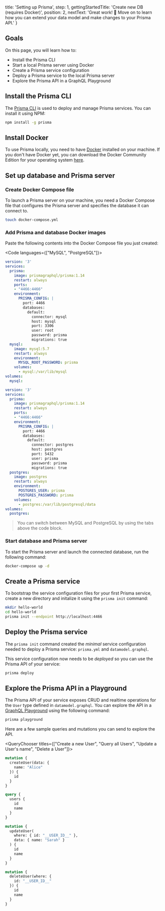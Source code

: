 
  title: 'Setting up Prisma',
  step: 1,
  gettingStartedTitle: 'Create new DB (requires Docker)',
  position: 2,
  nextText: 'Great work! 👏  Move on to learn how you can extend your data model and make changes to your Prisma API.'
}

## Goals

On this page, you will learn how to:

- Install the Prisma CLI
- Start a local Prisma server using Docker
- Create a Prisma service configuration
- Deploy a Prisma service to the local Prisma server
- Explore the Prisma API in a GraphQL Playground

## Install the Prisma CLI

The [Prisma CLI](https://www.npmjs.com/package/prisma) is used to deploy and manage Prisma services. You can install it using NPM:

```bash copy
npm install -g prisma
```

## Install Docker

To use Prisma locally, you need to have [Docker](https://www.docker.com) installed on your machine. If you don't have Docker yet, you can download the Docker Community Edition for your operating system [here](https://www.docker.com/community-edition).

## Set up database and Prisma server

### Create Docker Compose file

To launch a Prisma server on your machine, you need a Docker Compose file that configures the Prisma server and specifies the database it can connect to.

```bash copy
touch docker-compose.yml
```

### Add Prisma and database Docker images

Paste the following contents into the Docker Compose file you just created:

<Code languages={["MySQL", "PostgreSQL"]}>

```yml copy
version: '3'
services:
  prisma:
    image: prismagraphql/prisma:1.14
    restart: always
    ports:
    - "4466:4466"
    environment:
      PRISMA_CONFIG: |
        port: 4466
        databases:
          default:
            connector: mysql
            host: mysql
            port: 3306
            user: root
            password: prisma
            migrations: true
  mysql:
    image: mysql:5.7
    restart: always
    environment:
      MYSQL_ROOT_PASSWORD: prisma
    volumes:
      - mysql:/var/lib/mysql
volumes:
  mysql:
```

```yml copy
version: '3'
services:
  prisma:
    image: prismagraphql/prisma:1.14
    restart: always
    ports:
    - "4466:4466"
    environment:
      PRISMA_CONFIG: |
        port: 4466
        databases:
          default:
            connector: postgres
            host: postgres
            port: 5432
            user: prisma
            password: prisma
            migrations: true
  postgres:
    image: postgres
    restart: always
    environment:
      POSTGRES_USER: prisma
      POSTGRES_PASSWORD: prisma
    volumes:
      - postgres:/var/lib/postgresql/data
volumes:
  postgres:
```

</Code>


> You can switch between MySQL and PostgreSQL by using the tabs above the code block.

### Start database and Prisma server

To start the Prisma server and launch the connected database, run the following command:

```bash copy
docker-compose up -d
```

## Create a Prisma service

To bootstrap the service configuration files for your first Prisma service, create a new directory and initalize it using the `prisma init` command:

```bash copy
mkdir hello-world
cd hello-world
prisma init --endpoint http://localhost:4466
```

## Deploy the Prisma service

The `prisma init` command created the _minimal_ service configuration needed to deploy a Prisma service: `prisma.yml` and `datamodel.graphql`. 

This service configuration now needs to be _deployed_ so you can use the Prisma API of your service:

```bash copy
prisma deploy
```

## Explore the Prisma API in a Playground

The Prisma API of your service exposes CRUD and realtime operations for the `User` type defined in `datamodel.graphql`. You can explore the API in a [GraphQL Playground](https://github.com/prismagraphql/graphql-playground) using the following command:

```bash copy
prisma playground
```

Here are a few sample queries and mutations you can send to explore the API.


<QueryChooser titles={["Create a new User", "Query all Users", "Update a User's name", "Delete a User"]}>

```graphql lineNumbers,copy
mutation {
  createUser(data: {
    name: "Alice"
  }) {
    id
  }
}
```

```graphql lineNumbers,copy
query {
  users {
    id
    name
  }
}
```

```graphql lineNumbers,copy
mutation {
  updateUser(
    where: { id: "__USER_ID__" },
    data: { name: "Sarah" }
  ) {
    id
    name
  }
}
```

```graphql lineNumbers,copy
mutation {
  deleteUser(where: {
    id: "__USER_ID__"
  }) {
    id
    name
  }
}
```

</QueryChooser>